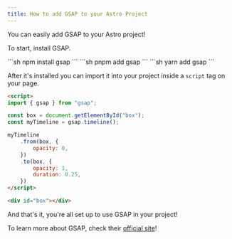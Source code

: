 ```yaml
---
title: How to add GSAP to your Astro Project
---
```



You can easily add GSAP to your Astro project!

To start, install GSAP.

<Tabs>
    <TabItem label="npm">
        ```sh
            npm install gsap
        ```
    </TabItem>
    <TabItem label="pnpm">
        ```sh
            pnpm add gsap
        ```
    </TabItem>
    <TabItem label="yarn">
        ```sh
            yarn add gsap
        ```
    </TabItem>
</Tabs>

After it's installed you can import it into your project inside a `script` tag on your page.

```html title="MyComponent.astro"
<script>
import { gsap } from "gsap";

const box = document.getElementById("box");
const myTimeline = gsap.timeline();

myTimeline
    .from(box, {
        opacity: 0,
    })
    .to(box, {
        opacity: 1,
        duration: 0.25,
    })
</script>

<div id="box"></div>
```

And that's it, you're all set up to use GSAP in your project!

To learn more about GSAP, check their [official site](https://www.gsap.com)!

<LinkCard
    title="GSAP Documentation"
    href="https://www.gsap.com/docs/v3/"
/>